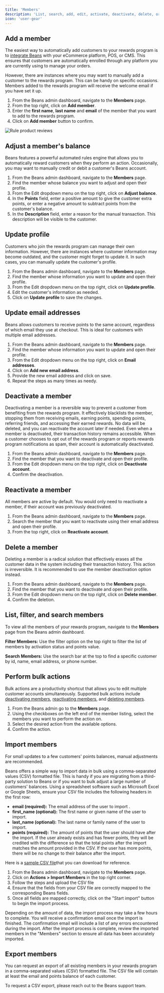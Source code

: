 ```yaml
---
title: 'Members'
description: 'List, search, add, edit, activate, deactivate, delete, or adjust balance for a member.'
icon: 'user-gear'
---
```


## Add a member

The easiest way to automatically add customers to your rewards program is to
[integrate Beans](/integrations) with your eCommerce platform, POS, or CMS.
This ensures that customers are automatically enrolled
through any platform you are currently using to manage your orders.

However, there are instances where you may want to manually add a customer to the rewards program.
This can be handy on specific occasions.
Members added to the rewards program will receive the welcome email if you have set it up.

1. From the Beans admin dashboard, navigate to the **Members** page.
2. From the top right, click on **Add member**.
3. Enter the **first name**, **last name** and **email** of the member that you want to add to the rewards program.
4. Click on **Add member** button to confirm.

<Frame>
  <img
    src="/assets/images/admin/members/add-member.gif"
    alt="Rule product reviews"
    style={{ borderRadius: '0.5rem' }}
  />
</Frame>

## Adjust a member's balance

Beans features a powerful automated rules engine that allows you to automatically
reward customers when they perform an action. Occasionally,
you may want to manually credit or debit a customer's Beans account.

1. From the Beans admin dashboard, navigate to the **Members** page.
2. Find the member whose balance you want to adjust and open their profile.
3. From the Edit dropdown menu on the top right, click on **Adjust balance**.
4. In the **Points** field, enter a positive amount to give the customer extra points,
   or enter a negative amount to subtract points from the customer's balance.
5. In the **Description** field, enter a reason for the manual transaction.
   This description will be visible to the customer.

## Update profile

Customers who join the rewards program can manage their own information.
However, there are instances where customer information may become outdated,
and the customer might forget to update it. In such cases, you can manually update the customer's profile.

1. From the Beans admin dashboard, navigate to the **Members** page.
2. Find the member whose information you want to update and open their profile.
3. From the Edit dropdown menu on the top right, click on **Update profile**.
4. Edit the customer's information as needed.
5. Click on **Update profile** to save the changes.

## Update email addresses

Beans allows customers to receive points to the same account,
regardless of which email they use at checkout.
This is ideal for customers with multiple email addresses.

1. From the Beans admin dashboard, navigate to the **Members** page.
2. Find the member whose information you want to update and open their profile.
3. From the Edit dropdown menu on the top right, click on **Email addresses**.
4. Click on **Add new email address**.
5. Provide the new email address and click on save.
6. Repeat the steps as many times as needy.

## Deactivate a member

Deactivating a member is a reversible way to prevent a customer from benefiting from the rewards program.
It effectively blacklists the member, stopping them from receiving emails, earning points, spending points,
referring friends, and accessing their earned rewards. No data will be deleted, and you can reactivate
the account later if needed. Even when a member is deactivated, their transaction history remains accessible.
When a customer chooses to opt out of the rewards program or reports rewards program notifications as spam,
their account is automatically deactivated.

1. From the Beans admin dashboard, navigate to the **Members** page.
2. Find the member that you want to deactivate and open their profile.
3. From the Edit dropdown menu on the top right, click on **Deactivate account**.
4. Confirm the deactivation.

## Reactivate a member

All members are active by default. You would only need to reactivate a member,
if their account was previously deactivated.

1. From the Beans admin dashboard, navigate to the **Members** page.
2. Search the member that you want to reactivate using their email address and open their profile.
3. From the top right, click on **Reactivate account**.

## Delete a member

Deleting a member is a radical solution that effectively erases all the customer data in
the system including their transaction history. This action is irreversible. It is recommended
to use the member deactivation option instead.

1. From the Beans admin dashboard, navigate to the **Members** page.
2. Find the member that you want to deactivate and open their profile.
3. From the Edit dropdown menu on the top right, click on **Delete member**.
4. Confirm the deletion.

## List, filter, and search members

To view all the members of your rewards program, navigate to the **Members** page from the Beans admin dashboard.

**Filter Members:** Use the filter option on the top right to filter the
list of members by activation status and points value.

**Search Members:** Use the search bar at the top to find a specific customer
by id, name, email address, or phone number.

## Perform bulk actions

Bulk actions are a productivity shortcut that allows you to edit multiple customer accounts simultaneously.
Supported bulk actions include [deactivating members](#deactivate-a-member),
[reactivating members](#reactivate-a-member), and [deleting members](#delete-a-member).

1. From the Beans admin go to the **Members** page.
2. Using the checkboxes on the left end of the member listing, select the members you want to perform the action on.
3. Select the desired action from the available options.
4. Confirm the action.

## Import members

<Tip>For small updates to a few customers' points balances, manual adjustments are recommended.</Tip>

Beans offers a simple way to import data in bulk using a comma-separated values (CSV) formatted file.
This is handy if you are migrating from a third-party solution to Beans or
if you want to bulk adjust a large number of customers' balances.
Using a spreadsheet software such as Microsoft Excel or Google Sheets,
ensure your CSV file includes the following headers in the first row:

- **email (required):** The email address of the user to import .
- **first_name (optional):** The first name or given name of the user to import.
- **last_name (optional):** The last name or family name of the user to import.
- **points (required):** The amount of points that the user should have after the import.
  If the user already exists and has fewer points, they will be credited with the difference
  so that the total points after the import matches the amount provided in the CSV.
  If the user has more points, there will be no change to their balance after the import.

<Info>
  Here is a <a href="/assets/images/admin/members/beans-import-members.csv" download>sample CSV file</a>that
  you can download for reference.
</Info>

1. From the Beans admin dashboard, navigate to the **Members** page.
2. Click on **Actions > Import Members** in the top right corner.
3. Follow the steps and upload the CSV file
4. Ensure that the fields from your CSV file are correctly mapped to the corresponding Beans fields.
5. Once all fields are mapped correctly, click on the "Start import" button to begin the import process.

Depending on the amount of data, the import process may take a few hours to complete.
You will receive a confirmation email once the import is finished.
The confirmation email will include a list of any errors encountered during the import.
After the import process is complete, review the imported members in the "Members"
section to ensure all data has been accurately imported.

## Export members

You can request an export of all existing members in your rewards program in a
comma-separated values (CSV) formatted file. The CSV file will contain at
least the email and points balance of each customer.

To request a CSV export, please reach out to the Beans support team.

